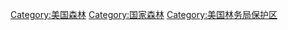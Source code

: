 {{cat main|美国国家森林}}

[[Category:美国森林|Category:美国森林]]
[[Category:国家森林|Category:国家森林]]
[[Category:美国林务局保护区|Category:美国林务局保护区]]